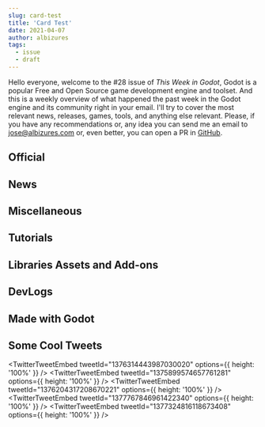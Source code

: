 ```yaml
---
slug: card-test
title: 'Card Test'
date: 2021-04-07
author: albizures
tags:
  - issue
  - draft
---
```



Hello everyone, welcome to the #28 issue of _This Week in Godot_, Godot is a popular Free and Open Source game development engine and toolset. And this is a weekly overview of what happened the past week in the Godot engine and its community right in your email. I'll try to cover the most relevant news, releases, games, tools, and anything else relevant. Please, if you have any recommendations or, any idea you can send me an email to jose@albizures.com or, even better, you can open a PR in [GitHub](https://github.com/albizures/ThisWeekInGodot).

## Official

<Card
	author="Godot Engine"
	link="https://godotengine.org/article/godot-has-been-renamed-godette-engine"
	label="Godot has been renamed to Godette Engine"
	description="After months of internal debate, we have decided to deal once and for all with a hot topic and the source of much criticism. Godot is being rebranded in order to gain wider appeal and acceptance."
	publisher="Godot Engine"
	icon="https://godotengine.org/themes/godotengine/assets/favicon.png"
	cover="https://godotengine.org/storage/app/uploads/public/606/4fb/1b9/6064fb1b9a8b5692034114.png"
	date="2021-04-01T09:00:00.000Z"
/>

<Card
	author="Godot Engine"
	link="https://godotengine.org/article/online-godotcon-july-2021-call-participation"
	label="Online GodotCon July 2021 - Call for participation"
	description="After the success of our January 2021 event, we are organizing another Online GodotCon in July 2021! You have until 25 April 2021 to send us your talk and demo proposals."
	publisher="Godot Engine"
	icon="https://godotengine.org/themes/godotengine/assets/favicon.png"
	cover="https://godotengine.org/storage/app/uploads/public/606/75e/144/60675e14444de858952431.png"
	date="2021-04-02T09:00:00.000Z"
/>

<Card
	author="Godot Engine"
	link="https://godotengine.org/article/release-candidate-godot-3-3-rc-7"
	label="Release candidate: Godot 3.3 RC 7"
	description="Here’s a new Release Candidate for Godot 3.3 fixing most of the outstanding regressions, and thus bringing us very close to the stable release. Make sure to give it a try and let us know if you run into any new issue compared to Godot 3.2.3."
	publisher="Godot Engine"
	icon="https://godotengine.org/themes/godotengine/assets/favicon.png"
	cover="https://godotengine.org/storage/app/uploads/public/606/2f6/b66/6062f6b667e03340153792.jpg"
	date="2021-03-30T09:00:00.000Z"
/>

<Card
	author="Godot Engine"
	link="https://godotengine.org/article/editor-improvements-godot-40"
	label="Editor improvements for Godot 4.0"
	description="If you are following my progress, you might have noticed that I took a two month break from rendering to work on many long standing editor improvements and features."
	publisher="Godot Engine"
	icon="https://godotengine.org/themes/godotengine/assets/favicon.png"
	cover="https://godotengine.org/storage/app/uploads/public/606/23c/e43/60623ce430cfe148969930.jpeg"
	date="2021-03-29T09:00:00.000Z"
/>

## News

<Card
	author="godotengine"
	link="https://github.com/godotengine/godot/pull/47454"
	label="Add lambda functions to GDScript by vnen · Pull Request #47454 · godotengine/godot"
	description="Closes godotengine/godot-proposals#2431"
	publisher="GitHub"
	icon="https://github.com/windows-tile.png"
	cover="https://avatars.githubusercontent.com/u/6318500?s=400&v=4"
	date="2021-03-29T09:00:00.000Z"
/>

<Card
	author="Emilio"
	link="https://www.youtube.com/watch?v=MeaS3zZxpbA"
	label="Dialogic v1.0 is finally released!!! 🎉 Devlog"
	description="▶ Dialogic on GitHub: https://github.com/coppolaemilio/dialogic▶ Discord: https://discord.gg/v4zhZNh00:00 - Intro00:38 - Changes04:39 - Thank you ♥▶ Patreon:..."
	publisher="YouTube"
	icon="https://www.youtube.com/s/desktop/3cbce0d4/img/favicon_144.png"
	cover="https://i.ytimg.com/vi/MeaS3zZxpbA/maxresdefault.jpg"
	date="2021-03-31T00:00:00.000Z"
/>

## Miscellaneous

<Card
	author="pablodp606"
	link="https://www.twitch.tv/videos/966862976"
	label="Twitch"
	description=""
	publisher="Twitch"
	icon="https://static.twitchcdn.net/assets/favicon-32-e29e246c157142c94346.png"
	cover="https://static-cdn.jtvnw.net/ttv-static-metadata/twitch_logo3.jpg"
/>

<Card
	author="Gamefromscratch"
	link="https://gamefromscratch.com/bitmapflow-free-open-source-animation-tool/"
	label="Bitmapflow Free Open Source Animation Tool – GameFromScratch.com"
	description="Bitmapflow is a new sprite animation tool written using the Godot game engine that is free and open source"
	publisher="GameFromScratch.com"
	icon="https://gamefromscratch.com/wp-content/uploads/2020/07/GFS-1.png"
	cover="https://gamefromscratch.com/wp-content/uploads/2021/03/BitmapFlowLum.jpg"
	date="2021-03-30T18:04:32.000Z"
/>

<Card
	author="iaknihs"
	link="https://www.youtube.com/watch?v=7G41qONYlRA"
	label="[April Fools] Making Minecraft in Godot in 3 minutes"
	description="Everyone has been making minecraft clones in Godot, so I figured I’d show a new method I haven’t seen documented before. It involves a new AI feature in Godo..."
	publisher="YouTube"
	icon="https://www.youtube.com/s/desktop/3cbce0d4/img/favicon_144.png"
	cover="https://i.ytimg.com/vi/7G41qONYlRA/maxresdefault.jpg"
	date="2021-04-01T00:00:00.000Z"
/>

<Card
	author="CodingKaiju"
	link="https://www.youtube.com/watch?v=egc-G0E1I3Y"
	label="Top 10 Features Coming to Godot 3.3"
	description="Intro 0:002D Batching for GLES3 0:21FBX Importer Rewrite 0:51Improved Web Editor 1:39Configurable amount of light per object 2:03macOS ARM64 support 2:25MP3 ..."
	publisher="YouTube"
	icon="https://www.youtube.com/s/desktop/3cbce0d4/img/favicon_144.png"
	cover="https://i.ytimg.com/vi/egc-G0E1I3Y/maxresdefault.jpg"
	date="2021-04-02T00:00:00.000Z"
/>

<Card
	author="Redefine Gamedev"
	link="https://www.youtube.com/watch?v=Z4Xr_4XcaB8"
	label="Godot 4 is Going to Change Everything..."
	description="Find out why the next Gamedev Gold Rush might be triggered by the release of Godot 4. Why not Unity or Unreal?Where will you be when Godot 4 hits the RELEASE..."
	publisher="YouTube"
	icon="https://www.youtube.com/s/desktop/3cbce0d4/img/favicon_144.png"
	cover="https://i.ytimg.com/vi/Z4Xr_4XcaB8/maxresdefault.jpg"
	date="2021-03-29T00:00:00.000Z"
/>

<Card
	author="CodingKaiju"
	link="https://www.youtube.com/watch?v=FwCe_PM4kik"
	label="You’ve Been Pronouncing Godot Wrong"
	description="Official Godot Press Kithttps://godotengine.org/pressGotm.io Jam #3https://itch.io/jam/gotm-jam-3Bitmap Flowhttps://www.youtube.com/watch?v=rC359dDAMiILair…"
	publisher="YouTube"
	icon="https://www.youtube.com/s/desktop/3cbce0d4/img/favicon_144.png"
	cover="https://i.ytimg.com/vi/FwCe_PM4kik/maxresdefault.jpg"
	date="2021-03-30T00:00:00.000Z"
/>

<Card
	author="Richard Oliver Bray"
	link="https://www.youtube.com/watch?v=WlZGJ5c2FFE"
	label="You can now use Haxe to make a Godot gamev | HaxeGodot"
	description="This is great news for Haxe lovers and also Godot gamedevs. You can now write Haxe to make a Godot game!!! 👏 This video explains how and why that is good ne..."
	publisher="YouTube"
	icon="https://www.youtube.com/s/desktop/3cbce0d4/img/favicon_144.png"
	cover="https://i.ytimg.com/vi/WlZGJ5c2FFE/maxresdefault.jpg"
	date="2021-03-29T00:00:00.000Z"
/>

<Card
	author="Gotm"
	link="https://www.youtube.com/watch?v=jVb9wcGwjEc"
	label="Precisely calculated HOLE IN ONE! - Gotm.io Plays Your Games #17"
	description="Play the games at https://gotm.io/ ! ! !Click “SHOW MORE” for more links and info.00:00 - INTRO00:06 - BOUNCE-RESTART - https://gotm.io/nimblebeasts/bounce-r..."
	publisher="YouTube"
	icon="https://www.youtube.com/s/desktop/3cbce0d4/img/favicon_144.png"
	cover="https://i.ytimg.com/vi/jVb9wcGwjEc/maxresdefault.jpg"
	date="2021-04-02T00:00:00.000Z"
/>

<Card
	author="Gonzalo Gutiérrez"
	link="https://godotes.com/issues/godette/"
	label="Godettes - Dialogic 1.0 is out and Lambda functions are ready for 4.0"
	description="Godot is now Godette and Dialogic is finally ready for the big leagues. Lambda functions are now a thing on Godot 4.0"
	publisher="Godot Notes"
	icon="https://godotes.com/content/images/2020/12/GodotesLogo2-3.svg"
	cover="https://godotes.com/content/images/2021/04/godette-1.png"
	date="2021-04-02T20:58:47.000Z"
/>

## Tutorials

<Card
	author="Bastiaan Olij"
	link="https://www.youtube.com/watch?v=iuqAKOMLeqU"
	label="Godot Dungeon Crawler part 1 - Procedural dungeon"
	description="I’ve started building a dungeon crawler game on my live streams.In this video series we’ll look at individual techniques applied in this game.This video look..."
	publisher="YouTube"
	icon="https://www.youtube.com/s/desktop/3cbce0d4/img/favicon_144.png"
	cover="https://i.ytimg.com/vi/iuqAKOMLeqU/maxresdefault.jpg"
	date="2021-03-28T00:00:00.000Z"
/>

<Card
	author="KidsCanCode"
	link="https://www.youtube.com/watch?v=RsrwmAme_WA"
	label="Godot Recipe: Simplified Airplane Controller"
	description="Another fun vehicle controller - this time in the air! “Simplified” because we’re not doing any physics or aerodynamics. You’ll be surprised how little code ..."
	publisher="YouTube"
	icon="https://www.youtube.com/s/desktop/3cbce0d4/img/favicon_144.png"
	cover="https://i.ytimg.com/vi/RsrwmAme_WA/maxresdefault.jpg"
	date="2021-03-30T00:00:00.000Z"
/>

<Card
	author="mrcdk"
	link="https://www.youtube.com/watch?v=mNpi_IVTxvY"
	label="Godot tutorial - Inventory System Episode 1"
	description="Godot tutorial - Inventory System Episode 1 Source code: https://gitlab.com/thecodec/sistema-inventario-godot/-/tree/cap_01Assets from:- Font: Source Code Pr..."
	publisher="YouTube"
	icon="https://www.youtube.com/s/desktop/3cbce0d4/img/favicon_144.png"
	cover="https://i.ytimg.com/vi/mNpi_IVTxvY/maxresdefault.jpg"
	date="2021-03-29T00:00:00.000Z"
/>

<Card
	author="bitbrain"
	link="https://www.youtube.com/watch?v=f8z4x6R7OSM"
	label="Parallax Scrolling in under 3 minutes! Godot 3.2 Tutorial"
	description="In this Godot Engine tutorial, I show you how to create a Parallax Scrolling effect in Godot engine.Download the setup here: https://github.com/bitbrain/godo..."
	publisher="YouTube"
	icon="https://www.youtube.com/s/desktop/3cbce0d4/img/favicon_144.png"
	cover="https://i.ytimg.com/vi/f8z4x6R7OSM/maxresdefault.jpg"
	date="2021-03-29T00:00:00.000Z"
/>

<Card
	author="PlayWithFurcifer"
	link="https://www.youtube.com/watch?v=2OEplP0L4uY"
	label="Cross Slash Particles in 2 Minutes - Godot Shader Tutorial | PlayWithFurcifer"
	description="In this tutorial, we show you how to reveal each particle of a particle system from left to right. This can be used for cool multi slash spell effects. You c..."
	publisher="YouTube"
	icon="https://www.youtube.com/s/desktop/3cbce0d4/img/favicon_144.png"
	cover="https://i.ytimg.com/vi/2OEplP0L4uY/maxresdefault.jpg"
	date="2021-04-02T00:00:00.000Z"
/>

<Card
	author="John Ivess"
	link="https://www.youtube.com/watch?v=Q1rwy1x2sME"
	label="EntityBase, HP, and Inheritance (Combat Essentials in Godot | P1)"
	description="And we’re starting a Godot tutorial series dedicated to the basics of combat implementation! In this video, we’ll cover setting up entity base and inheritanc..."
	publisher="YouTube"
	icon="https://www.youtube.com/s/desktop/3cbce0d4/img/favicon_144.png"
	cover="https://i.ytimg.com/vi/Q1rwy1x2sME/maxresdefault.jpg"
	date="2021-04-01T00:00:00.000Z"
/>

<Card
	author="Tiny Legions"
	link="https://www.youtube.com/watch?v=g4wN-0X1URs"
	label="Godot 3D transforms in 120 SECONDS"
	description="If you minus the time taken for the pop quizzes its probably 120 secondsEnable Subtitles if you are having difficulty following, I understand its quite fastF..."
	publisher="YouTube"
	icon="https://www.youtube.com/s/desktop/3cbce0d4/img/favicon_144.png"
	cover="https://i.ytimg.com/vi/g4wN-0X1URs/maxresdefault.jpg"
	date="2021-03-30T00:00:00.000Z"
/>

<Card
	author="GDQuest"
	link="https://www.youtube.com/watch?v=4FGC0J3SlEs"
	label="Code Your First Script with Godot and GDScript"
	description="Get our best free Godot tutorials and resources: https://gdquest.com/get-startedIn this lesson, you’ll make the Godot head turn in circles and learn to liste..."
	publisher="YouTube"
	icon="https://www.youtube.com/s/desktop/3cbce0d4/img/favicon_144.png"
	cover="https://i.ytimg.com/vi/4FGC0J3SlEs/maxresdefault.jpg"
	date="2021-04-01T00:00:00.000Z"
/>

<Card
	author="iaknihs"
	link="https://www.youtube.com/watch?v=SOWTYmicY0w"
	label="Godot 3.3 Aspect Ratio Container (Preview / Introduction)"
	description="I saw recently that 3.3 is adding this new AspectRatioContainer node. I think it can be quite handy to get this extra bit of control over your GUI, so I figu..."
	publisher="YouTube"
	icon="https://www.youtube.com/s/desktop/3cbce0d4/img/favicon_144.png"
	cover="https://i.ytimg.com/vi/SOWTYmicY0w/maxresdefault.jpg"
	date="2021-03-29T00:00:00.000Z"
/>

<Card
	author="GammaGames"
	link="https://www.youtube.com/watch?v=ybn_7bfvCO8"
	label="Godot - Dialogic Quickstart: Start Timeline From GDScript"
	description="Fast tutorial on how to start a timeline in the Dialogic asset for Godot in GDScript.@4:17: Starting the dialog@5:02: Adding the dialog to a CanvasLayer"
	publisher="YouTube"
	icon="https://www.youtube.com/s/desktop/3cbce0d4/img/favicon_144.png"
	cover="https://i.ytimg.com/vi/ybn_7bfvCO8/maxresdefault.jpg"
	date="2021-04-02T00:00:00.000Z"
/>

<Card
	author="Game Development Center"
	link="https://www.youtube.com/watch?v=zrRP7tKODFs"
	label="Adding Sound Effects to Your Inventory | Godot Inventory Tutorial"
	description="In this Godot tutorial, I will teach you how to add sound effects to your inventory. This way, every time you grab and drop an item, a familiar sound will pl..."
	publisher="YouTube"
	icon="https://www.youtube.com/s/desktop/3cbce0d4/img/favicon_144.png"
	cover="https://i.ytimg.com/vi/zrRP7tKODFs/maxresdefault.jpg"
	date="2021-03-28T00:00:00.000Z"
/>

## Libraries Assets and Add-ons

<Card
	author="SamBigos"
	link="https://godotshaders.com/shader/dither-gradient-shader/"
	label="Dither Gradient Shader - Godot Shaders"
	description="This is a dither shader inspired by Lucas Pope’s Return..."
	publisher="Godot Shaders"
	icon="https://godotshaders.com/wp-content/uploads/2021/01/favicon.png"
	cover="https://godotshaders.com/wp-content/uploads/2021/01/bookmark_loggedout.png"
	date="2021-03-28T11:09:10.000Z"
/>

<Card
	author="eldskald"
	link="https://godotshaders.com/shader/complete-toon-shader/"
	label="Complete Toon Shader - Godot Shaders"
	description="This is a toon shader with support for almost everything..."
	publisher="Godot Shaders"
	icon="https://godotshaders.com/wp-content/uploads/2021/01/favicon.png"
	cover="https://godotshaders.com/wp-content/uploads/2021/01/cover-1.jpg"
	date="2021-04-02T18:49:42.000Z"
/>

<Card
	author="arlez80"
	link="https://godotshaders.com/shader/hex-pixelization-shader/"
	label="Hex Pixelization Shader - Godot Shaders"
	description="Hex Pixelization."
	publisher="Godot Shaders"
	icon="https://godotshaders.com/wp-content/uploads/2021/01/favicon.png"
	cover="https://godotshaders.com/wp-content/uploads/2021/01/bookmark_loggedout.png"
	date="2021-03-28T15:48:34.000Z"
/>

<Card
	author="dbp8890"
	link="https://godotengine.org/asset-library/asset/286"
	label="Motion Trails - Godot Asset Library"
	description="Adds simple motion (ribbon) trails to Godot 3.2. Supports texturing and start/end colors for fading in/out. This can be used for a variety of special effects."
	publisher="| Asset Library"
	icon="https://raw.githubusercontent.com/dbp8890/motion-trails/master/icon.png"
	cover="https://godotengine.org/asset-library/assets/logo.svg"
	date="2021-04-02"
/>

<Card
	author="tavurth"
	link="https://godotengine.org/asset-library/asset/910"
	label="Godot Radial Menu - Godot Asset Library"
	description="A radial menu for Desktop & Mobile devices"
	publisher="| Asset Library"
	icon="https://github.com/tavurth/godot-radial-menu/raw/master/ExampleRadial/icon.png"
	cover="https://godotengine.org/asset-library/assets/logo.svg"
	date="2021-04-02"
/>

<Card
	author="gilzoide"
	link="https://godotengine.org/asset-library/asset/909"
	label="Cubic Bezier Controls - Godot Asset Library"
	description="Cubic Bézier Curve Resource and Controls for visualizing and editing them."
	publisher="| Asset Library"
	icon="https://raw.githubusercontent.com/gilzoide/godot-cubic-bezier-controls/main/icon.png"
	cover="https://godotengine.org/asset-library/assets/logo.svg"
	date="2021-04-02"
/>

## DevLogs

<Card
	author="jakefriend"
	link="https://jakefriend.itch.io/scrabdackle/devlog/237620/the-fossil-awakes-new-major-boss-update"
	label="THE FOSSIL AWAKES: New major boss update!"
	description="The fossil awakes. For the first time since the initial demo release last September, I’ve added a boss to Scrabdackle. In fact, it’s the first major boss in the entire game - the existing boss, Little..."
	publisher="itch.io"
	icon="https://static.itch.io/images/org-logo.png"
	cover="https://img.itch.zone/aW1nLzQ0ODY5NTgucG5n/original/R8ywzO.png"
	date="2021-03-31T18:07:30.000Z"
/>

<Card
	author="NIKO Dev"
	link="https://www.youtube.com/watch?v=uixDJowqsnM"
	label="[Russian] Разработка 3D квеста на Godot Engine. Devlog#01"
	description="Представляю вашему вниманию дневник разработки игры на движке Godot Engine. Это первый, пилотный выпуск. Ссылка на плагин: https://github.com/NIK0666/smart_d..."
	publisher="YouTube"
	icon="https://www.youtube.com/s/desktop/3cbce0d4/img/favicon_144.png"
	cover="https://i.ytimg.com/vi/uixDJowqsnM/maxresdefault.jpg"
	date="2021-03-31T00:00:00.000Z"
/>

<Card
	author="Developer Oats"
	link="https://www.youtube.com/watch?v=7tvPW6Ci4fU"
	label="Typical gamedev problems - fixing bugs of a demo"
	description="In this video I show you some of the bugs some of you found in the demo. I fixed these bugs.Link of demo: https://oatsproduction.itch.io/alveron-kingdomTwitt..."
	publisher="YouTube"
	icon="https://www.youtube.com/s/desktop/3cbce0d4/img/favicon_144.png"
	cover="https://i.ytimg.com/vi/7tvPW6Ci4fU/maxresdefault.jpg"
	date="2021-04-01T00:00:00.000Z"
/>

<Card
	author="NobodyHere - канал про indieGameDev"
	link="https://www.youtube.com/watch?v=YptQGpvjAGo"
	label="[Russian] Дневник разработки игры на Godot Engine || devlog#01"
	description="Продолжение разработки моей 2д игры в стиле пиксель-арт на движке Godot.Генератор пиксельных планет: https://deep-fold.itch.io/pixel-planet-generatorПрисоеди..."
	publisher="YouTube"
	icon="https://www.youtube.com/s/desktop/3cbce0d4/img/favicon_144.png"
	cover="https://i.ytimg.com/vi/YptQGpvjAGo/maxresdefault.jpg"
	date="2021-03-28T00:00:00.000Z"
/>

<Card
	author="Agni Rakai Sahakarya"
	link="https://www.youtube.com/watch?v=Ja-pssh-GFw"
	label="Creating my dream game with godot, Wijaya Kusuma devlog #2"
	description="#devlog​ #indiedev​ #godot​ #MadeWithGodotHello, This is my second devlog of my dream game created with OSSGodot, Blender, and Krita.as always, I hope you ca..."
	publisher="YouTube"
	icon="https://www.youtube.com/s/desktop/3cbce0d4/img/favicon_144.png"
	cover="https://i.ytimg.com/vi/Ja-pssh-GFw/maxresdefault.jpg"
	date="2021-03-30T00:00:00.000Z"
/>

<Card
	author="John Ivess"
	link="https://www.youtube.com/watch?v=VR8bebdrTOY"
	label="My 1 Year of Game Dev (feat. Godot, Pixel art and Friends)"
	description="More than a year has passed since the date I started my gamedev journey with Godot. I would never in my life imagine how just one year could change my whole ..."
	publisher="YouTube"
	icon="https://www.youtube.com/s/desktop/3cbce0d4/img/favicon_144.png"
	cover="https://i.ytimg.com/vi/VR8bebdrTOY/maxresdefault.jpg"
	date="2021-03-28T00:00:00.000Z"
/>

<Card
	author="This Is Vini"
	link="https://www.youtube.com/watch?v=IO003UjrZEE"
	label="Boids - Flocking algorithm in Godot - Far Star Game Devlog #9"
	description="I decided to play around with flocking behaviour for a new flying enemy in my game.In this video, you will find a simple example in GDScript.Boids is a progr..."
	publisher="YouTube"
	icon="https://www.youtube.com/s/desktop/3cbce0d4/img/favicon_144.png"
	cover="https://i.ytimg.com/vi/IO003UjrZEE/maxresdefault.jpg"
	date="2021-03-31T00:00:00.000Z"
/>

<Card
	author="Snopek Games"
	link="https://www.youtube.com/watch?v=3OzsAwkzMus"
	label="Devlog #4: Launching Retro Tank Party on Steam in 6 weeks (3rd week)"
	description="In order to celebrate my birthday, I’m taking a game jam game I made back in 2019 (Retro Tank Party), fixing it up, and releasing it as a commercial game on ..."
	publisher="YouTube"
	icon="https://www.youtube.com/s/desktop/3cbce0d4/img/favicon_144.png"
	cover="https://i.ytimg.com/vi/3OzsAwkzMus/maxresdefault.jpg"
	date="2021-03-30T00:00:00.000Z"
/>

## Made with Godot

<Card
	author="Xendra"
	link="https://store.steampowered.com/app/1566090/Malice__Greed/"
	label="Malice & Greed on Steam"
	description="A brutally deep monster collector roguelite with an immense diversity of playstyles! Kill, Butcher, &amp; Abduct your foes, and create devilishly mind melting combos to annihilate your enemies!"
	publisher="STEAM"
	icon="https://store.steampowered.com/favicon.ico"
	cover="https://cdn.akamai.steamstatic.com/steam/apps/1566090/capsule_616x353.jpg?t=1616498173"
	date="2021-03-22T09:00:00.000Z"
/>

<Card
	author="TrampolineTales"
	link="https://store.steampowered.com/app/1404850/Luck_be_a_Landlord/"
	label="Luck be a Landlord on Steam"
	description="Luck be a Landlord is a roguelike deckbuilder about using a slot machine to earn rent money and defeat capitalism. This game does not contain any real-world currency gambling or microtransactions."
	publisher="STEAM"
	icon="https://store.steampowered.com/favicon.ico"
	cover="https://cdn.akamai.steamstatic.com/steam/apps/1404850/capsule_616x353.jpg?t=1616295079"
	date="2021-01-08T09:00:00.000Z"
/>

<Card
	author="BlueBox Studios"
	link="https://bbstudios.itch.io/timeshift"
	label="TimeShift by BlueBox Studios"
	description="a 2d top-down shooter where you warp time"
	publisher="itch.io"
	icon="https://img.itch.zone/aW1nLzU1MzAzMzQucG5n/32x32%23/clGy6i.png"
	cover="https://img.itch.zone/aW1nLzU1MzAzMzQucG5n/original/On6n8a.png"
	date="2021-03-28T20:47:03.961Z"
/>

<Card
	author="drentsoft"
	link="https://drentsoft.itch.io/one-knight"
	label="One Knight by drentsoft"
	description="Available for Windows"
	publisher="itch.io"
	icon="https://img.itch.zone/aW1nLzIzNTQ2MjAucG5n/32x32%23/JV%2F8Ft.png"
	cover="https://img.itch.zone/aW1nLzIzNTQ2MjAucG5n/original/7rRX9t.png"
	date="2021-04-02T20:47:06.457Z"
/>

<Card
	author="sleepykid"
	link="https://remtaine.itch.io/camp-of-the-dead"
	label="Camp of the Dead by remtaine, ChanJohann"
	description="You’re lost in the forest! Pick up the radio pieces to call for help!"
	publisher="itch.io"
	icon="https://img.itch.zone/aW1nLzU1NTYxMjYucG5n/32x32%23/nnxb2%2B.png"
	cover="https://img.itch.zone/aW1nLzU1NTYxMjYucG5n/original/9FIcbW.png"
	date="2021-04-06T20:47:08.669Z"
/>

<Card
	author="OrfeasWorldGames Studio"
	link="https://future-games.itch.io/fpza"
	label="Farmer Phil and the Zombie Alien Robot Apocalypse by Future Games"
	description="Red capsule is dead"
	publisher="itch.io"
	icon="https://img.itch.zone/aW1nLzU1NzgzMzYucG5n/32x32%23/BMKqae.png"
	cover="https://img.itch.zone/aW1nLzU1NzgzMzYucG5n/original/CVaGvG.png"
	date="2021-04-05T20:47:11.156Z"
/>

## Some Cool Tweets

<TwitterTweetEmbed tweetId="1376314443987030020" options={{ height: '100%' }} />
<TwitterTweetEmbed tweetId="1375899574657761281" options={{ height: '100%' }} />
<TwitterTweetEmbed tweetId="1376204317208670221" options={{ height: '100%' }} />
<TwitterTweetEmbed tweetId="1377767846961422340" options={{ height: '100%' }} />
<TwitterTweetEmbed tweetId="1377324816118673408" options={{ height: '100%' }} />
